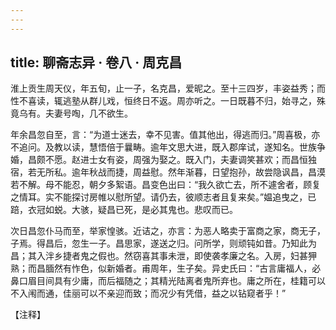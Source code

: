 ```yaml
---
---
---
```

title: 聊斋志异 · 卷八 · 周克昌
---

淮上贡生周天仪，年五旬，止一子，名克昌，爱昵之。至十三四岁，丰姿益秀；而性不喜读，辄逃塾从群儿戏，恒终日不返。周亦听之。一日既暮不归，始寻之，殊竟乌有。夫妻号啕，几不欲生。

年余昌忽自至，言：“为道士迷去，幸不见害。值其他出，得逃而归。”周喜极，亦不追问。及教以读，慧悟倍于曩畴。逾年文思大进，既入郡庠试，遂知名。世族争婚，昌颇不愿。赵进士女有姿，周强为娶之。既入门，夫妻调笑甚欢；而昌恒独宿，若无所私。逾年秋战而捷，周益慰。然年渐暮，日望抱孙，故尝隐讽昌，昌漠若不解。母不能忍，朝夕多絮语。昌变色出曰：“我久欲亡去，所不遽舍者，顾复之情耳。实不能探讨房帷以慰所望。请仍去，彼顺志者且复来矣。”媪追曳之，已踣，衣冠如蜕。大骇，疑昌已死，是必其鬼也。悲叹而已。

次日昌忽仆马而至，举家惶骇。近诘之，亦言：为恶人略卖于富商之家，商无子，子焉。得昌后，忽生一子。昌思家，遂送之归。问所学，则顽钝如昔。乃知此为昌；其入泮乡捷者鬼之假也。然窃喜其事未泄，即使袭孝廉之名。入房，妇甚狎熟；而昌腼然有怍色，似新婚者。甫周年，生子矣。异史氏曰：“古言庸福人，必鼻口眉目间具有少庸，而后福随之；其精光陆离者鬼所弃也。庸之所在，桂籍可以不入闱而通，佳丽可以不亲迎而致；而况少有凭借，益之以钻窥者乎！”

【注释】


